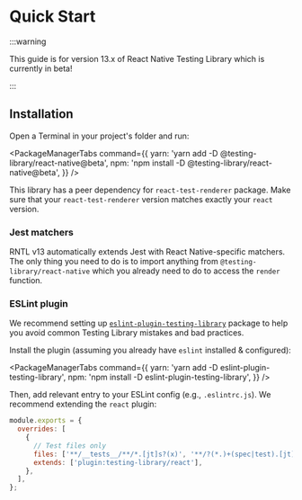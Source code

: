 
# Quick Start

:::warning

This guide is for version 13.x of React Native Testing Library which is currently in beta!

:::

## Installation

Open a Terminal in your project's folder and run:

<PackageManagerTabs
  command={{
    yarn: 'yarn add -D @testing-library/react-native@beta',
    npm: 'npm install -D @testing-library/react-native@beta',
  }}
/>

This library has a peer dependency for `react-test-renderer` package. Make sure that your `react-test-renderer` version matches exactly your `react` version.

### Jest matchers

RNTL v13 automatically extends Jest with React Native-specific matchers. The only thing you need to do is to import anything from `@testing-library/react-native` which you already need to do to access the `render` function.

### ESLint plugin

We recommend setting up [`eslint-plugin-testing-library`](https://github.com/testing-library/eslint-plugin-testing-library) package to help you avoid common Testing Library mistakes and bad practices.

Install the plugin (assuming you already have `eslint` installed & configured):

<PackageManagerTabs
  command={{
    yarn: 'yarn add -D eslint-plugin-testing-library',
    npm: 'npm install -D eslint-plugin-testing-library',
  }}
/>

Then, add relevant entry to your ESLint config (e.g., `.eslintrc.js`). We recommend extending the `react` plugin:

```js title=.eslintrc.js
module.exports = {
  overrides: [
    {
      // Test files only
      files: ['**/__tests__/**/*.[jt]s?(x)', '**/?(*.)+(spec|test).[jt]s?(x)'],
      extends: ['plugin:testing-library/react'],
    },
  ],
};
```
